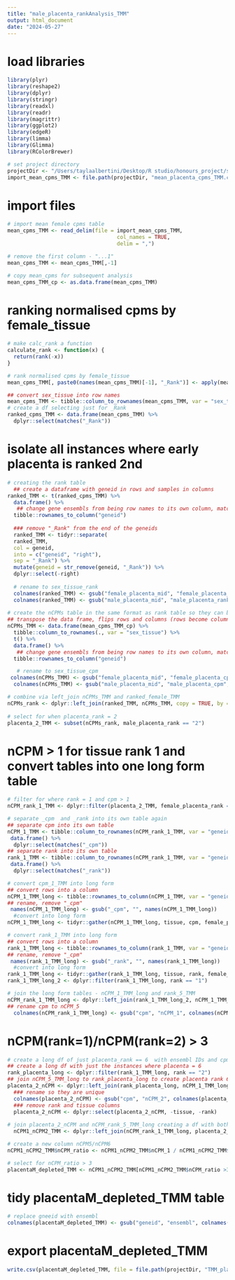 ```yaml
---
title: "male_placenta_rankAnalysis_TMM"
output: html_document
date: "2024-05-27"
---
```


# load libraries
```r
library(plyr)
library(reshape2)
library(dplyr)
library(stringr)
library(readxl)
library(readr)
library(magrittr)
library(ggplot2)
library(edgeR)
library(limma)
library(Glimma)
library(RColorBrewer)

# set project directory
projectDir <- "/Users/taylaalbertini/Desktop/R studio/honours_project/sexSpecific_comparison/rawData"
import_mean_cpms_TMM <- file.path(projectDir, "mean_placenta_cpms_TMM.csv")
```

# import files
```r
# import mean female cpms table
mean_cpms_TMM <- read_delim(file = import_mean_cpms_TMM,
                                   col_names = TRUE,
                                   delim = ",")

# remove the first column - "...1"
mean_cpms_TMM <- mean_cpms_TMM[,-1]

# copy mean_cpms for subsequent analysis 
mean_cpms_TMM_cp <- as.data.frame(mean_cpms_TMM)
```

# ranking normalised cpms by female_tissue
```r
# make calc_rank a function
calculate_rank <- function(x) {
  return(rank(-x))
}

# rank normalised cpms by female_tissue
mean_cpms_TMM[, paste0(names(mean_cpms_TMM)[-1], "_Rank")] <- apply(mean_cpms_TMM [, -1, drop = FALSE], 2, calculate_rank)

## convert sex_tissue into row names
mean_cpms_TMM <- tibble::column_to_rownames(mean_cpms_TMM, var = "sex_tissue")
# create a df selecting just for _Rank
ranked_cpms_TMM <- data.frame(mean_cpms_TMM) %>%
  dplyr::select(matches("_Rank"))
```

# isolate all instances where early placenta is ranked 2nd
```r
# creating the rank table
  ## create a dataframe with geneid in rows and samples in columns
ranked_TMM <- t(ranked_cpms_TMM) %>%
  data.frame() %>%
   ## change gene ensembls from being row names to its own column, matching the format of rankComparison_female_TMM
  tibble::rownames_to_column("geneid")  
  
  ### remove "_Rank" from the end of the geneids
  ranked_TMM <- tidyr::separate(
  ranked_TMM,
  col = geneid,
  into = c("geneid", "right"),
  sep = "_Rank") %>%
  mutate(geneid = str_remove(geneid, "_Rank")) %>%
  dplyr::select(-right)
  
  # rename to sex_tissue_rank
  colnames(ranked_TMM) <- gsub("female_placenta_mid", "female_placenta_rank", colnames(ranked_TMM))
  colnames(ranked_TMM) <- gsub("male_placenta_mid", "male_placenta_rank", colnames(ranked_TMM))
  
# create the nCPMs table in the same format as rank table so they can be joined
## transpose the data frame, flips rows and columns (rows become columns and columns become rows)
nCPMs_TMM <- data.frame(mean_cpms_TMM_cp) %>%
  tibble::column_to_rownames(., var = "sex_tissue") %>%
  t() %>%
  data.frame() %>%
   ## change gene ensembls from being row names to its own column, matching the format of rankComparison_female_TMM
  tibble::rownames_to_column("geneid")

   # rename to sex_tissue_cpm
 colnames(nCPMs_TMM) <- gsub("female_placenta_mid", "female_placenta_cpm", colnames(nCPMs_TMM))
  colnames(nCPMs_TMM) <- gsub("male_placenta_mid", "male_placenta_cpm", colnames(nCPMs_TMM))

# combine via left_join nCPMs_TMM and ranked_female_TMM
nCPMs_rank <- dplyr::left_join(ranked_TMM, nCPMs_TMM, copy = TRUE, by = join_by(geneid))
  
# select for when placenta_rank = 2
placenta_2_TMM <- subset(nCPMs_rank, male_placenta_rank == "2")
```

# nCPM > 1 for tissue rank 1 and convert tables into one long form table
```r
# filter for where rank = 1 and cpm > 1
nCPM_rank_1_TMM <- dplyr::filter(placenta_2_TMM, female_placenta_rank == "1" & female_placenta_cpm > 1)

# separate _cpm  and _rank into its own table again
## separate cpm into its own table
nCPM_1_TMM <- tibble::column_to_rownames(nCPM_rank_1_TMM, var = "geneid") %>%
 data.frame() %>%
  dplyr::select(matches("_cpm"))
## separate rank into its own table
rank_1_TMM <- tibble::column_to_rownames(nCPM_rank_1_TMM, var = "geneid") %>%
 data.frame() %>%
  dplyr::select(matches("_rank"))

# convert cpm_1_TMM into long form
## convert rows into a column
nCPM_1_TMM_long <- tibble::rownames_to_column(nCPM_1_TMM, var = "geneid")
## rename, remove "_cpm"
 names(nCPM_1_TMM_long) <- gsub("_cpm", "", names(nCPM_1_TMM_long))
  #convert into long form
nCPM_1_TMM_long <- tidyr::gather(nCPM_1_TMM_long, tissue, cpm, female_placenta, male_placenta)

# convert rank_1_TMM into long form
## convert rows into a column
rank_1_TMM_long <- tibble::rownames_to_column(rank_1_TMM, var = "geneid")
## rename, remove "_cpm"
 names(rank_1_TMM_long) <- gsub("_rank", "", names(rank_1_TMM_long))
  #convert into long form
rank_1_TMM_long <- tidyr::gather(rank_1_TMM_long, tissue, rank, female_placenta, male_placenta)
rank_1_TMM_long_2 <- dplyr::filter(rank_1_TMM_long, rank == "1")

# join the long form tables - nCPM_1_TMM_long and rank_5_TMM
nCPM_rank_1_TMM_long <- dplyr::left_join(rank_1_TMM_long_2, nCPM_1_TMM_long, by = c("geneid", "tissue"))
## rename cpm to nCPM_5
  colnames(nCPM_rank_1_TMM_long) <- gsub("cpm", "nCPM_1", colnames(nCPM_rank_1_TMM_long))
```

#  nCPM(rank=1)/nCPM(rank=2) > 3
```r
# create a long df of just placenta_rank == 6  with ensembl IDs and cpms
## create a long df with just the instances where placenta = 6
rank_placenta_long <- dplyr::filter(rank_1_TMM_long, rank == "2")
## join nCPM_5_TMM_long to rank_placenta_long to create placenta rank 6 cpms table
placenta_2_nCPM <- dplyr::left_join(rank_placenta_long, nCPM_1_TMM_long, by = c("geneid", "tissue"))
  ### rename so they are unique
  colnames(placenta_2_nCPM) <- gsub("cpm", "nCPM_2", colnames(placenta_2_nCPM))
  ### remove rank and tissue columns
  placenta_2_nCPM <- dplyr::select(placenta_2_nCPM, -tissue, -rank)
  
# join placenta_2_nCPM and nCPM_rank_5_TMM_long creating a df with both the nCPMs of rank 5 and 6
  nCPM1_nCPM2_TMM <- dplyr::left_join(nCPM_rank_1_TMM_long, placenta_2_nCPM, by = "geneid")

# create a new column nCPM5/nCPM6
nCPM1_nCPM2_TMM$nCPM_ratio <- nCPM1_nCPM2_TMM$nCPM_1 / nCPM1_nCPM2_TMM$nCPM_2

# select for nCPM_ratio > 3
placentaM_depleted_TMM <- nCPM1_nCPM2_TMM[nCPM1_nCPM2_TMM$nCPM_ratio >3,]
```

# tidy placentaM_depleted_TMM table
```r
# replace gneeid with ensembl
colnames(placentaM_depleted_TMM) <- gsub("geneid", "ensembl", colnames(placentaM_depleted_TMM))
```

# export placentaM_depleted_TMM
```r
write.csv(placentaM_depleted_TMM, file = file.path(projectDir, "TMM_placentaM_depleted.csv"))
```
